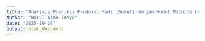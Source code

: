 ```yaml
---
title: "Analisis Prediksi Produksi Padi (Sumut) dengan Model Machine Learning"
author: "Nurul Aina Tasya"
date: "2023-10-29"
output: html_document
---
```



